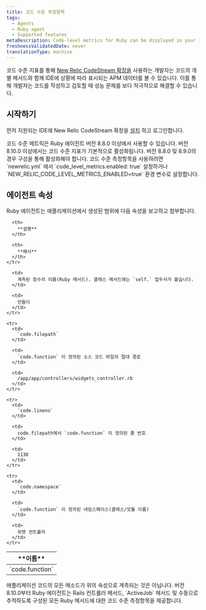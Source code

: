 ```yaml
---
title: 코드 수준 측정항목
tags:
  - Agents
  - Ruby agent
  - Supported features
metaDescription: Code-level metrics for Ruby can be displayed in your IDE using the New Relic CodeStream extension.
freshnessValidatedDate: never
translationType: machine
---
```


코드 수준 지표를 통해 [New Relic CodeStream 확장을](/docs/codestream/observability/code-level-metrics) 사용하는 개발자는 코드의 개별 메서드와 함께 IDE에 상황에 따라 표시되는 APM 데이터를 볼 수 있습니다. 이를 통해 개발자는 코드를 작성하고 검토할 때 성능 문제를 보다 적극적으로 해결할 수 있습니다.

## 시작하기

먼저 지원되는 IDE에 New Relic CodeStream 확장을 [설치](/docs/codestream/start-here/install-codestream) 하고 로그인합니다.

<Callout variant="important">
  코드 수준 메트릭은 Ruby 에이전트 버전 8.8.0 이상에서 사용할 수 있습니다. 버전 8.10.0 이상에서는 코드 수준 지표가 기본적으로 활성화됩니다. 버전 8.8.0 및 8.9.0의 경우 구성을 통해 활성화해야 합니다. 코드 수준 측정항목을 사용하려면 `newrelic.yml` 에서 `code_level_metrics.enabled: true` 설정하거나 `NEW_RELIC_CODE_LEVEL_METRICS_ENABLED=true` 환경 변수로 설정합니다.
</Callout>

## 에이전트 속성

Ruby 에이전트는 애플리케이션에서 생성된 범위에 다음 속성을 보고하고 첨부합니다.

<table>
  <thead>
    <tr>
      <th style={{ width: "200px" }}>
        **이름**
      </th>

      <th>
        **설명**
      </th>

      <th>
        **예시**
      </th>
    </tr>
  </thead>

  <tbody>
    <tr>
      <td>
        `code.function`
      </td>

      <td>
        계측된 함수의 이름(Ruby 메서드). 클래스 메서드에는 `self.` 접두사가 붙습니다.
      </td>

      <td>
        만들다
      </td>
    </tr>

    <tr>
      <td>
        `code.filepath`
      </td>

      <td>
        `code.function` 이 정의된 소스 코드 파일의 절대 경로
      </td>

      <td>
        /app/app/controllers/widgets_controller.rb
      </td>
    </tr>

    <tr>
      <td>
        `code.lineno`
      </td>

      <td>
        code.filepath에서 `code.function` 이 정의된 줄 번호
      </td>

      <td>
        1138
      </td>
    </tr>

    <tr>
      <td>
        `code.namespace`
      </td>

      <td>
        `code.function` 이 정의된 네임스페이스(클래스/모듈 이름)
      </td>

      <td>
        위젯 컨트롤러
      </td>
    </tr>
  </tbody>
</table>

<Callout variant="important">
  애플리케이션 코드의 모든 메소드가 위의 속성으로 계측되는 것은 아닙니다. 버전 8.10.0부터 Ruby 에이전트는 Rails 컨트롤러 메서드, `ActiveJob` 메서드 및 수동으로 추적하도록 구성된 모든 Ruby 메서드에 대한 코드 수준 측정항목을 제공합니다.
</Callout>